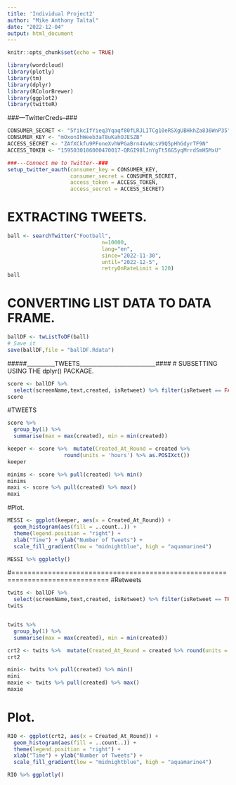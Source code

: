 ---
title: 'Individual Project2'
author: "Mike Anthony Taltal"
date: "2022-12-04"
output: html_document
---

```{r setup, include=FALSE}
knitr::opts_chunk$set(echo = TRUE)
```
```{r}
library(wordcloud)
library(plotly)
library(tm)
library(dplyr)
library(RColorBrewer)
library(ggplot2)
library(twitteR)
```
###---TwitterCreds--###
```{r}
CONSUMER_SECRET <- "5fikcIfYieq3Yqaqf80fLRJLITCg10eRSXgUBHkhZa836WnP35"
CONSUMER_KEY <- "mOxonIhWeeb3aT8uKahOJESZB"
ACCESS_SECRET <- "ZAfXCkfu9PFoneXvhWPGaBrn4VwNcsV9Q5pHhGdyrTF9N"
ACCESS_TOKEN <- "1595030186000470017-QRGI98lJnYgTt56G5yqMrrdSmHSMxU"

###---Connect me to Twitter--###
setup_twitter_oauth(consumer_key = CONSUMER_KEY,
                    consumer_secret = CONSUMER_SECRET,
                    access_token = ACCESS_TOKEN,
                    access_secret = ACCESS_SECRET)

```

# EXTRACTING TWEETS.
```{r}
ball <- searchTwitter("Football", 
                              n=10000, 
                              lang="en", 
                              since="2022-11-30", 
                              until="2022-12-5", 
                              retryOnRateLimit = 120)
ball
```
# CONVERTING LIST DATA TO DATA FRAME.
```{r}
ballDF <- twListToDF(ball)
# Save it
save(ballDF,file = "ballDF.Rdata")
```

#####__________TWEETS___________________________####
# SUBSETTING USING THE dplyr() PACKAGE.
```{r}
score <- ballDF %>%
  select(screenName,text,created, isRetweet) %>% filter(isRetweet == FALSE)
score
```
###############################################################################
#TWEETS
```{r}
score %>%  
  group_by(1) %>%  
  summarise(max = max(created), min = min(created))

keeper <- score %>%  mutate(Created_At_Round = created %>% 
                  round(units = 'hours') %>% as.POSIXct())
keeper

minims <- score %>% pull(created) %>% min()
minims
maxi <- score %>% pull(created) %>% max()
maxi
```
#Plot.
```{r}
MESSI <- ggplot(keeper, aes(x = Created_At_Round)) +
  geom_histogram(aes(fill = ..count..)) +
  theme(legend.position = "right") +
  xlab("Time") + ylab("Number of Tweets") + 
  scale_fill_gradient(low = "midnightblue", high = "aquamarine4")

MESSI %>% ggplotly()


```
#==============================================================================
#Retweets
```{r}
twits <- ballDF %>%
  select(screenName,text,created, isRetweet) %>% filter(isRetweet == TRUE)
twits


twits %>%  
  group_by(1) %>%  
  summarise(max = max(created), min = min(created))

crt2 <- twits %>%  mutate(Created_At_Round = created %>% round(units = 'hours') %>% as.POSIXct())
crt2

mini<- twits %>% pull(created) %>% min()
mini 
maxie <- twits %>% pull(created) %>% max()
maxie
```
# Plot.
```{r}
RIO <- ggplot(crt2, aes(x = Created_At_Round)) +
  geom_histogram(aes(fill = ..count..)) +
  theme(legend.position = "right") +
  xlab("Time") + ylab("Number of Tweets") + 
  scale_fill_gradient(low = "midnightblue", high = "aquamarine4")

RIO %>% ggplotly()
```
